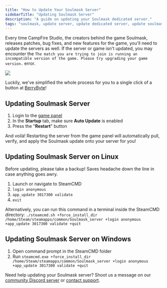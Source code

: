 ```yaml
---
title: "How to Update Your Soulmask Server"
sidebarTitle: "Updating Soulmask Server"
description: "A guide on updating your Soulmask dedicated server."
tags: "soulmask, update server, update dedicated server, update soulmask server"
---
```


Every time CampFire Studio, the creators behind the game Soulmask, releases patches, bug fixes, and new features for the game, you'll need to update the servers as well. If the server or game isn't updated, you may encounter the `The match you are trying to join is running an incompatible version of the game. Please try upgrading your game version.` error.

<Frame>
    <img src="/images/soulmask-incompatible.png" />
</Frame>

Luckily, we've simplified the whole process for you to a single click of a button at [BerryByte](https://berrybyte.net/soulmask-server-hosting)!

## Updating Soulmask Server

1. Login to the [game panel](https://game.berrybyte.net)
2. In the **Startup** tab, make sure **Auto Update** is enabled
2. Press the "**Restart**" button

And voilà! Restarting the server from the game panel will automatically pull, verify, and apply the Soulmask update onto your server for you!

## Updating Soulmask Server on Linux

<Tip>Before updating, please take a backup! Saves headache down the line in case anything goes awry.</Tip>

1. Launch or navigate to SteamCMD
2. `login anonymous`
3. `app_update 3017300 validate`
4. `exit`

Alternatively, you can run this command in a terminal inside the SteamCMD directory:
`./steamcmd.sh +force_install_dir /home/Steam/steamapps/common/Soulmask_server +login anonymous +app_update 3017300 validate +quit`

## Updating Soulmask Server on Windows

1. Open command prompt in the SteamCMD folder
2. Run `steamcmd.exe +force_install_dir /home/Steam/steamapps/common/Soulmask_server +login anonymous +app_update 3017300 validate +quit`

Need help updating your Soulmask server? Shoot us a message on our
[community Discord server](https://berrybyte.net/discord) or [contact support](https://berrybyte.net/support).